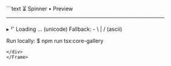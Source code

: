 <Frame>
<div style={{background:'#0f131a',border:'1px solid #1f2430',borderRadius:'8px' ,width:'100%',height:'100%',overflow:'hidden',boxShadow:'0 10px 30px rgba(0,0,0,.35)'}}>
```text
⏳ Spinner • Preview
──────────────────────────────────────────

  ▸ ⠋ Loading …  (unicode)
    Fallback: - \ | /  (ascii)

Run locally:
  $ npm run tsx:core-gallery
```
</div>
</Frame>

